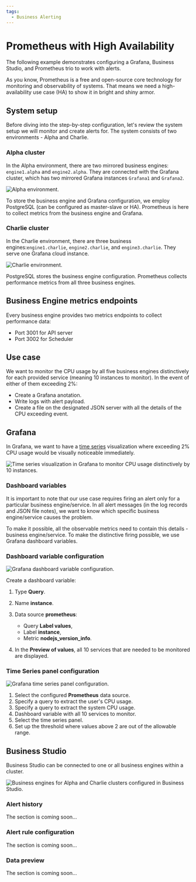 ```yaml
---
tags:
  - Business Alerting
---
```



# Prometheus with High Availability

The following example demonstrates configuring a Grafana, Business Studio, and Prometheus trio to work with alerts.

As you know, Prometheus is a free and open-source core technology for monitoring and observability of systems. That means we need a high-availability use case (HA) to show it in bright and shiny armor.

## System setup

Before diving into the step-by-step configuration, let's review the system setup we will monitor and create alerts for. The system consists of two environments - Alpha and Charlie.

### Alpha cluster

In the Alpha environment, there are two mirrored business engines: `engine1.alpha` and `engine2.alpha`. They are connected with the Grafana cluster, which has two mirrored Grafana instances `Grafana1` and `Grafana2`.

<Image title="Alpha environment." src="/img/docs/business-alerting/alpha.png" />

To store the business engine and Grafana configuration, we employ PostgreSQL (can be configured as master-slave or HA). Prometheus is here to collect metrics from the business engine and Grafana.

### Charlie cluster

In the Charlie environment, there are three business engines:`engine1.charlie`, `engine2.charlie`, and `engine3.charlie`. They serve one Grafana cloud instance.

<Image
  title="Charlie environment."
  src="/img/docs/business-alerting/charlie.png"
/>

PostgreSQL stores the business engine configuration. Prometheus collects performance metrics from all three business engines.

## Business Engine metrics endpoints

Every business engine provides two metrics endpoints to collect performance data:

- Port 3001 for API server
- Port 3002 for Scheduler

## Use case

We want to monitor the CPU usage by all five business engines distinctively for each provided service (meaning 10 instances to monitor). In the event of either of them exceeding 2%:

- Create a Grafana anotation.
- Write logs with alert payload.
- Create a file on the designated JSON server with all the details of the CPU exceeding event.

## Grafana

In Grafana, we want to have a [time series](https://youtu.be/YpOazX67GSo?si=JI0c0V4eocKAvy2S) visualization where exceeding 2% CPU usage would be visually noticeable immediately.

<Image
  title="Time series visualization in Grafana to monitor CPU usage distinctively by 10 instances."
  src="/img/docs/business-alerting/time-series-look.png"
/>

### Dashboard variables

It is important to note that our use case requires firing an alert only for a particular business engine/service. In all alert messages (in the log records and JSON file notes), we want to know which specific business engine/service causes the problem.

To make it possible, all the observable metrics need to contain this details - business engine/service. To make the distinctive firing possible, we use Grafana dashboard variables.

### Dashboard variable configuration

<Image
  title="Grafana dashboard variable configuration."
  src="/img/docs/business-alerting/dashboard-var-conf.png"
/>

Create a dashboard variable:

1. Type **Query**.
2. Name **instance**.
3. Data source **prometheus**:

   - Query **Label values**,
   - Label **instance**,
   - Metric **nodejs_version_info**.

4. In the **Preview of values**, all 10 services that are needed to be monitored are displayed.

### Time Series panel configuration

<Image
  title="Grafana time series panel configuration."
  src="/img/docs/business-alerting/time-series-conf.png"
/>

1. Select the configured **Prometheus** data source.
2. Specify a query to extract the user's CPU usage.
3. Specify a query to extract the system CPU usage.
4. Dashboard variable with all 10 services to monitor.
5. Select the time series panel.
6. Set up the threshold where values above 2 are out of the allowable range.

## Business Studio

Business Studio can be connected to one or all business engines within a cluster.

<Image
  title="Business engines for Alpha and Charlie clusters configured in Business Studio."
  src="/img/docs/business-alerting/business-studio-5-be.png"
/>

### Alert history

The section is coming soon...

### Alert rule configuration

The section is coming soon...

### Data preview

The section is coming soon...
